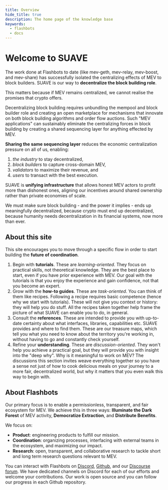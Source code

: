 ```yaml
---
title: Overview
hide_title: true
description: The home page of the knowledge base
keywords:
  - flashbots
  - docs
---
```


# Welcome to SUAVE

The work done at Flashbots to date (like mev-geth, mev-relay, mev-boost, and mev-share) has successfully isolated the centralizing effects of MEV to block builders. SUAVE is our way to **decentralize the block building role**.

This matters because if MEV remains centralized, we cannot realise the promises that crypto offers.

Decentralizing block building requires unbundling the mempool and block builder role and creating an open marketplace for mechanisms that innovate on both block building algorithms and order flow auctions. Such "MEV applications" can sustainably eliminate the centralizing forces in block building by creating a shared sequencing layer for anything effected by MEV. 

**Sharing the same sequencing layer** reduces the economic centralization pressure on all of us, enabling:

1. _the industry_ to stay decentralized, 
2. _block builders_ to capture cross-domain MEV, 
3. _validators_ to maximize their revenue, and 
4. _users_ to transact with the best execution.

SUAVE is **unifying infrastructure** that allows honest MEV actors to profit more than dishonest ones, aligning our incentives around shared ownership rather than private economies of scale.

We must make sure block building - and the power it implies - ends up meaningfully decentralized, because crypto must end up decentralized, because humanity needs decentralization in its financial systems, now more than ever.

## About this site

This site encourages you to move through a specific flow in order to start building the **future of coordination**. 

1. Begin with **tutorials**. These are _learning-oriented_. They focus on practical skills, not theoretical knowledge. They are the best place to start, even if you have prior experience with MEV. Our goal with the tutorials is that you enjoy the experience and gain confidence, not that you become an expert.
2. Grow with the **how-to guides**. These are _task-oriented_. You can think of them like recipes. Following a recipe requires basic competence (hence why we start with tutorials). These will not give you context or history: they will help you do stuff. All the recipes taken together help frame the picture of what SUAVE can enable you to do, in general.
3. Consult the **references**. These are intended to provide you with up-to-date certainty about what interfaces, libraries, capabilities etc. SUAVE provides and where to find them. These are our treasure maps, which tell you what you need to know about the territory you're working in, without having to go and constantly check yourself.
4. Refine your **understanding**. These are _discussion-oriented_. They won't help you achieve a practical goal, but they will provide you with insight into the "deep why". Why is it meaningful to work on MEV? The discussions this section invites weave everything together so you have a sense not just of how to cook delicious meals on your journey to a more fair, decentralized world, but why it matters that you even walk this way to begin with.

## About Flashbots

Our primary focus is to enable a permissionless, transparent, and fair ecosystem for MEV. We achieve this in three ways: **Illuminate the Dark Forest** of MEV activity, **Democratize Extraction**, and **Distribute Benefits**.

We focus on:

- **Product**: engineering products to fulfill our mission.
- **Coordination**: organizing processes, interfacing with external teams in the ecosystem, and maximizing our impact.
- **Research**: open, transparent, and collaborative research to tackle short and long term research questions relevant to MEV.

You can interact with Flashbots on [Discord](https://discord.gg/7hvTycdNcK), [Github](https://github.com/flashbots/), and our [Discourse forum](https://collective.flashbots.net/). We have dedicated channels on Discord for each of our efforts and welcome your contributions. Our work is open source and you can follow our progress in each Github repository.
